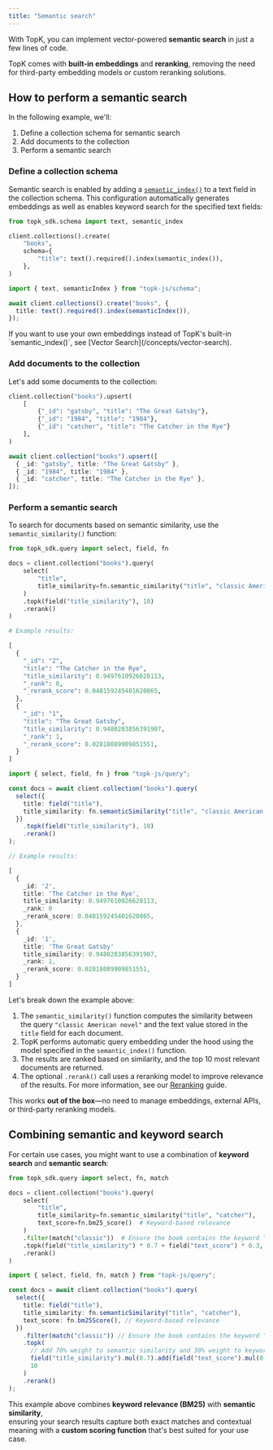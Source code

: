 ```yaml
---
title: "Semantic search"
---
```


With TopK, you can implement vector-powered **semantic search** in just a few lines of code.

TopK comes with **built-in embeddings** and **reranking**, removing the need for third-party embedding models or custom reranking solutions.

## How to perform a semantic search

In the following example, we'll:

1. Define a collection schema for semantic search
2. Add documents to the collection
3. Perform a semantic search

### Define a collection schema

Semantic search is enabled by adding a [`semantic_index()`](/collections/create#semantic-index) to a text field in the collection schema.
This configuration automatically generates embeddings as well as enables keyword search for the specified text fields:

<CodeGroup>

```python Python
from topk_sdk.schema import text, semantic_index

client.collections().create(
    "books",
    schema={
        "title": text().required().index(semantic_index()),
    },
)
```


```typescript Javascript
import { text, semanticIndex } from "topk-js/schema";

await client.collections().create("books", {
  title: text().required().index(semanticIndex()),
});
```

</CodeGroup>

<Tip>
  If you want to use your own embeddings instead of TopK's built-in `semantic_index()`, see [Vector Search](/concepts/vector-search).
</Tip>

### Add documents to the collection

Let's add some documents to the collection:

<CodeGroup>

```python Python
client.collection("books").upsert(
    [
        {"_id": "gatsby", "title": "The Great Gatsby"},
        {"_id": "1984", "title": "1984"},
        {"_id": "catcher", "title": "The Catcher in the Rye"}
    ],
)
```


```typescript Javascript
await client.collection("books").upsert([
  { _id: "gatsby", title: "The Great Gatsby" },
  { _id: "1984", title: "1984" },
  { _id: "catcher", title: "The Catcher in the Rye" },
]);
```

</CodeGroup>

### Perform a semantic search

To search for documents based on semantic similarity, use the `semantic_similarity()` function:

<CodeGroup>

```python Python
from topk_sdk.query import select, field, fn

docs = client.collection("books").query(
    select(
        "title",
        title_similarity=fn.semantic_similarity("title", "classic American novel")
    )
    .topk(field("title_similarity"), 10)
    .rerank()
)

# Example results:

[
  {
    "_id": "2",
    "title": "The Catcher in the Rye",
    "title_similarity": 0.9497610926628113,
    "_rank": 0,
    "_rerank_score": 0.048159245401620865,
  },
  {
    "_id": "1",
    "title": "The Great Gatsby",
    "title_similarity": 0.9480283856391907,
    "_rank": 1,
    "_rerank_score": 0.02818089909851551,
  }
]
```


```typescript Javascript
import { select, field, fn } from "topk-js/query";

const docs = await client.collection("books").query(
  select({
    title: field("title"),
    title_similarity: fn.semanticSimilarity("title", "classic American novel"),
  })
    .topk(field("title_similarity"), 10)
    .rerank()
);

// Example results:

[
  {
    _id: '2',
    title: 'The Catcher in the Rye',
    title_similarity: 0.9497610926628113,
    _rank: 0
    _rerank_score: 0.048159245401620865,
  },
  {
    _id: '1',
    title: 'The Great Gatsby'
    title_similarity: 0.9480283856391907,
    _rank: 1,
    _rerank_score: 0.02818089909851551,
  }
]
```

</CodeGroup>

Let's break down the example above:

1. The `semantic_similarity()` function computes the similarity between the query `"classic American novel"` and the text value stored in the `title` field for each document.
2. TopK performs automatic query embedding under the hood using the model specified in the `semantic_index()` function.
3. The results are ranked based on similarity, and the top 10 most relevant documents are returned.
4. The optional `.rerank()` call uses a reranking model to improve relevance of the results.
   For more information, see our [Reranking](/concepts/reranking) guide.

This works **out of the box**—no need to manage embeddings, external APIs, or third-party reranking models.

## Combining semantic and keyword search

For certain use cases, you might want to use a combination of **keyword search** and **semantic search**:

<CodeGroup>

```python Python
from topk_sdk.query import select, fn, match

docs = client.collection("books").query(
    select(
        "title",
        title_similarity=fn.semantic_similarity("title", "catcher"),
        text_score=fn.bm25_score()  # Keyword-based relevance
    )
    .filter(match("classic"))  # Ensure the book contains the keyword "classic" in any of the text-indexed fields
    .topk(field("title_similarity") * 0.7 + field("text_score") * 0.3, 10) # Add 70% weight to semantic similarity and 30% weight to keyword relevance
    .rerank()
)
```


```typescript Javascript
import { select, field, fn, match } from "topk-js/query";

const docs = await client.collection("books").query(
  select({
    title: field("title"),
    title_similarity: fn.semanticSimilarity("title", "catcher"),
    text_score: fn.bm25Score(), // Keyword-based relevance
  })
    .filter(match("classic")) // Ensure the book contains the keyword "classic" in any of the text-indexed fields
    .topk(
      // Add 70% weight to semantic similarity and 30% weight to keyword relevance
      field("title_similarity").mul(0.7).add(field("text_score").mul(0.3)),
      10
    )
    .rerank()
);
```

</CodeGroup>

This example above combines **keyword relevance (BM25)** with **semantic similarity**,\
ensuring your search results capture both exact matches and contextual meaning with a **custom scoring function** that's best suited for your use case.